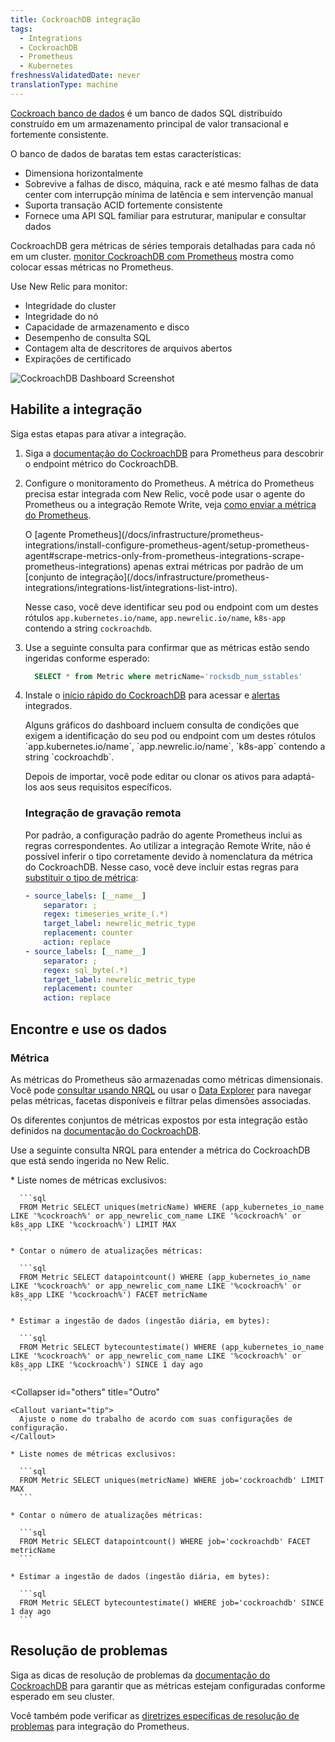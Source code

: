```yaml
---
title: CockroachDB integração
tags:
  - Integrations
  - CockroachDB
  - Prometheus
  - Kubernetes
freshnessValidatedDate: never
translationType: machine
---
```


[Cockroach banco de dados](https://www.cockroachlabs.com/docs/) é um banco de dados SQL distribuído construído em um armazenamento principal de valor transacional e fortemente consistente.

O banco de dados de baratas tem estas características:

* Dimensiona horizontalmente
* Sobrevive a falhas de disco, máquina, rack e até mesmo falhas de data center com interrupção mínima de latência e sem intervenção manual
* Suporta transação ACID fortemente consistente
* Fornece uma API SQL familiar para estruturar, manipular e consultar dados

CockroachDB gera métricas de séries temporais detalhadas para cada nó em um cluster. [monitor CockroachDB com Prometheus](https://www.cockroachlabs.com/docs/v22.1/monitor-cockroachdb-with-prometheus.html#before-you-begin) mostra como colocar essas métricas no Prometheus.

Use New Relic para monitor:

* Integridade do cluster
* Integridade do nó
* Capacidade de armazenamento e disco
* Desempenho de consulta SQL
* Contagem alta de descritores de arquivos abertos
* Expirações de certificado

<img
  title="CockroachDB Dashboard"
  alt="CockroachDB Dashboard Screenshot"
  src="/images/infrastructure_screenshot-crop-cockroachdb-dashboard.webp"
/>

## Habilite a integração

Siga estas etapas para ativar a integração.

1. Siga a [documentação do CockroachDB](https://www.cockroachlabs.com/docs/v22.1/monitor-cockroachdb-with-prometheus.html) para Prometheus para descobrir o endpoint métrico do CockroachDB.

2. Configure o monitoramento do Prometheus. A métrica do Prometheus precisa estar integrada com New Relic, você pode usar o agente do Prometheus ou a integração Remote Write, veja [como enviar a métrica do Prometheus](/docs/infrastructure/prometheus-integrations/install-configure-prometheus-agent/get-started/send-prometheus-metric-data-new-relic/).

   <Callout variant="important">
     O [agente Prometheus](/docs/infrastructure/prometheus-integrations/install-configure-prometheus-agent/setup-prometheus-agent#scrape-metrics-only-from-prometheus-integrations-scrape-prometheus-integrations) apenas extrai métricas por padrão de um [conjunto de integração](/docs/infrastructure/prometheus-integrations/integrations-list/integrations-list-intro).

     Nesse caso, você deve identificar seu pod ou endpoint com um destes rótulos `app.kubernetes.io/name`, `app.newrelic.io/name`, `k8s-app` contendo a string `cockroachdb`.
   </Callout>

3. Use a seguinte consulta para confirmar que as métricas estão sendo ingeridas conforme esperado:

   ```sql
     SELECT * from Metric where metricName='rocksdb_num_sstables'
   ```

4. Instale o [início rápido do CockroachDB](https://newrelic.com/instant-observability/?search=cockroachdb) para acessar <InlinePopover type="dashboards"/>e [alertas](/docs/alerts-applied-intelligence/new-relic-alerts/learn-alerts/introduction-alerts/) integrados.

   <Callout variant="important">
     Alguns gráficos do dashboard incluem consulta de condições que exigem a identificação do seu pod ou endpoint com um destes rótulos `app.kubernetes.io/name`, `app.newrelic.io/name`, `k8s-app` contendo a string `cockroachdb`.
   </Callout>

   Depois de importar, você pode editar ou clonar os ativos para adaptá-los aos seus requisitos específicos.

   ### Integração de gravação remota

   Por padrão, a configuração padrão do agente Prometheus inclui as regras correspondentes. Ao utilizar a integração Remote Write, não é possível inferir o tipo corretamente devido à nomenclatura da métrica do CockroachDB. Nesse caso, você deve incluir estas regras para [substituir o tipo de métrica](/docs/infrastructure/prometheus-integrations/install-configure-remote-write/set-your-prometheus-remote-write-integration/#override-mapping):

   ```yaml
   - source_labels: [__name__]
       separator: ;
       regex: timeseries_write_(.*)
       target_label: newrelic_metric_type
       replacement: counter
       action: replace
   - source_labels: [__name__]
       separator: ;
       regex: sql_byte(.*)
       target_label: newrelic_metric_type
       replacement: counter
       action: replace
   ```

## Encontre e use os dados

### Métrica

As métricas do Prometheus são armazenadas como métricas dimensionais. Você pode [consultar usando NRQL](/docs/telemetry-data-platform/get-data/apis/query-metric-data-type/) ou usar o [Data Explorer](/docs/query-your-data/explore-query-data/browse-data/introduction-data-explorer/) para navegar pelas métricas, facetas disponíveis e filtrar pelas dimensões associadas.

Os diferentes conjuntos de métricas expostos por esta integração estão definidos na [documentação do CockroachDB](https://www.cockroachlabs.com/docs/stable/monitoring-and-alerting.html).

Use a seguinte consulta NRQL para entender a métrica do CockroachDB que está sendo ingerida no New Relic.

<CollapserGroup>
  <Collapser
    id="prometheus-agent"
    title="Prometheus agente da New Relic"
  >
    * Liste nomes de métricas exclusivos:

      ```sql
      FROM Metric SELECT uniques(metricName) WHERE (app_kubernetes_io_name LIKE '%cockroach%' or app_newrelic_com_name LIKE '%cockroach%' or k8s_app LIKE '%cockroach%') LIMIT MAX
      ```

    * Contar o número de atualizações métricas:

      ```sql
      FROM Metric SELECT datapointcount() WHERE (app_kubernetes_io_name LIKE '%cockroach%' or app_newrelic_com_name LIKE '%cockroach%' or k8s_app LIKE '%cockroach%') FACET metricName
      ```

    * Estimar a ingestão de dados (ingestão diária, em bytes):

      ```sql
      FROM Metric SELECT bytecountestimate() WHERE (app_kubernetes_io_name LIKE '%cockroach%' or app_newrelic_com_name LIKE '%cockroach%' or k8s_app LIKE '%cockroach%') SINCE 1 day ago
      ```
  </Collapser>

  <Collapser
    id="others"
    title="Outro"
  >
    <Callout variant="tip">
      Ajuste o nome do trabalho de acordo com suas configurações de configuração.
    </Callout>

    * Liste nomes de métricas exclusivos:

      ```sql
      FROM Metric SELECT uniques(metricName) WHERE job='cockroachdb' LIMIT MAX
      ```

    * Contar o número de atualizações métricas:

      ```sql
      FROM Metric SELECT datapointcount() WHERE job='cockroachdb' FACET metricName
      ```

    * Estimar a ingestão de dados (ingestão diária, em bytes):

      ```sql
      FROM Metric SELECT bytecountestimate() WHERE job='cockroachdb' SINCE 1 day ago
      ```
  </Collapser>
</CollapserGroup>

## Resolução de problemas

Siga as dicas de resolução de problemas da [documentação do CockroachDB](https://www.cockroachlabs.com/docs/v22.1/monitor-cockroachdb-with-prometheus.html) para garantir que as métricas estejam configuradas conforme esperado em seu cluster.

Você também pode verificar as [diretrizes específicas de resolução de problemas](/docs/infrastructure/prometheus-integrations/troubleshooting/no-data-appears-prometheus-integration) para integração do Prometheus.
